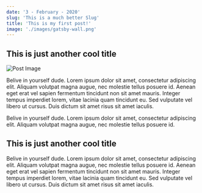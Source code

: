 ```yaml
---
date: '3 - February - 2020'
slug: 'This is a much better Slug'
title: 'This is my first post!'
image: './images/gatsby-wall.png'
---
```


<!-- Don't forget to use h2 or lower
for title sections or header -->

## This is just another cool title

![Post Image](./images/gatsby-wall.png)

Belive in yourself dude.
Lorem ipsum dolor sit amet, consectetur adipiscing elit.
Aliquam volutpat magna augue, nec molestie tellus posuere id.
Aenean eget erat vel sapien fermentum tincidunt non sit amet mauris.
Integer tempus imperdiet lorem, vitae lacinia quam tincidunt eu.
Sed vulputate vel libero ut cursus.
Duis dictum sit amet risus sit amet iaculis.

Belive in yourself dude.
Lorem ipsum dolor sit amet, consectetur adipiscing elit.
Aliquam volutpat magna augue, nec molestie tellus posuere id.

## This is just another cool title

Belive in yourself dude.
Lorem ipsum dolor sit amet, consectetur adipiscing elit.
Aliquam volutpat magna augue, nec molestie tellus posuere id.
Aenean eget erat vel sapien fermentum tincidunt non sit amet mauris.
Integer tempus imperdiet lorem, vitae lacinia quam tincidunt eu.
Sed vulputate vel libero ut cursus.
Duis dictum sit amet risus sit amet iaculis.
